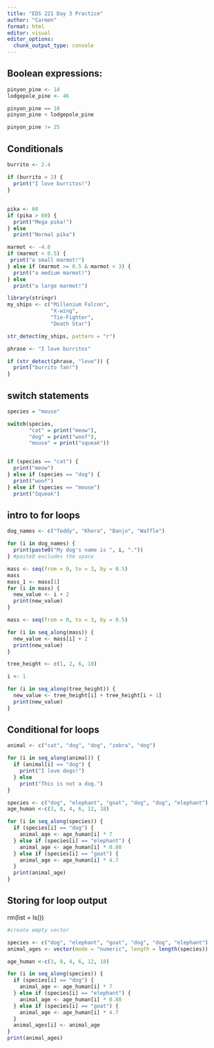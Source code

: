 ```yaml
---
title: "EDS 221 Day 3 Practice"
author: "Carmen"
format: html
editor: visual
editor_options: 
  chunk_output_type: console
---
```


## Boolean expressions:

```r
pinyon_pine <- 14
lodgepole_pine <- 46

pinyon_pine == 10
pinyon_pine < lodgepole_pine

pinyon_pine != 25
```

## Conditionals

```r
burrito <- 2.4

if (burrito > 2) {
  print("I love burritos!")
}
```

## 

```r
pika <- 60
if (pika > 60) {
  print("Mega pika!")
} else
  print("Normal pika")
```

```r
marmot <- -4.8
if (marmot < 0.5) {
 print("a small marmot!") 
} else if (marmot >= 0.5 & marmot < 3) {
  print("a medium marmot!")
} else
  print("a large marmot!")
```

```r
library(stringr)
my_ships <- c("Millenium Falcon",
              "X-wing",
              "Tie-Fighter",
              "Death Star")

str_detect(my_ships, pattern = "r")
```

```r
phrase <- "I love burritos"

if (str_detect(phrase, "love")) {
  print("burrito fan!")
}
```


## switch statements

```r
species = "mouse"

switch(species,
       "cat" = print("meow"),
       "dog" = print("woof"),
       "mouse" = print("squeak"))


if (species == "cat") {
  print("meow")
} else if (species == "dog") {
  print("woof")
} else if (species == "mouse")
  print("Squeak")


```

## intro to for loops

```r
dog_names <- c("Teddy", "Khora", "Banjo", "Waffle")

for (i in dog_names) {
  print(paste0("My dog's name is ", i, "."))
} #paste0 excludes the space
```

```r
mass <- seq(from = 0, to = 3, by = 0.5)
mass
mass_1 <- mass[1]
for (i in mass) {
  new_value <- i + 2
  print(new_value)
}
```

```r
mass <- seq(from = 0, to = 3, by = 0.5)

for (i in seq_along(mass)) {
  new_value <- mass[i] + 2
  print(new_value)
}
```

```r
tree_height <- c(1, 2, 6, 10)

i <- 1

for (i in seq_along(tree_height)) {
  new_value <- tree_height[i] + tree_height[i + 1]
  print(new_value)
}
```

## Conditional for loops

```r
animal <- c("cat", "dog", "dog", "zebra", "dog") 

for (i in seq_along(animal)) {
  if (animal[i] == "dog") {
    print("I love dogs!")
  } else
    print("This is not a dog.")
}

```

```r
species <- c("dog", "elephant", "goat", "dog", "dog", "elephant")
age_human <-c(3, 8, 4, 6, 12, 18)

for (i in seq_along(species)) {
  if (species[i] == "dog") {
    animal_age <- age_human[i] * 7
  } else if (species[i] == "elephant") {
    animal_age <- age_human[i] * 0.88
  } else if (species[i] == "goat") {
    animal_age <- age_human[i] * 4.7
  }
  print(animal_age)
}

```

## Storing for loop output
rm(list = ls())

```r
#create empty vector

species <- c("dog", "elephant", "goat", "dog", "dog", "elephant")
animal_ages <- vector(mode = "numeric", length = length(species))

age_human <-c(3, 8, 4, 6, 12, 18)

for (i in seq_along(species)) {
  if (species[i] == "dog") {
    animal_age <- age_human[i] * 7
  } else if (species[i] == "elephant") {
    animal_age <- age_human[i] * 0.88
  } else if (species[i] == "goat") {
    animal_age <- age_human[i] * 4.7
  }
  animal_ages[i] <- animal_age
}
print(animal_ages)

```



